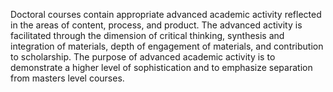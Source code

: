 Doctoral courses contain appropriate advanced academic activity reflected in the areas of content, process, and product.  The advanced activity is facilitated through the dimension of critical thinking, synthesis and integration of materials, depth of engagement of materials, and contribution to scholarship.  The purpose of advanced academic activity is to demonstrate a higher level of sophistication and to emphasize separation from masters level courses.